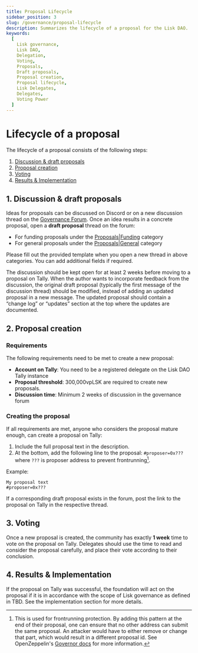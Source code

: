 ```yaml
---
title: Proposal Lifecycle
sidebar_position: 3
slug: /governance/proposal-lifecycle
description: Summarizes the lifecycle of a proposal for the Lisk DAO.
keywords:
  [
    Lisk governance,
    Lisk DAO,
    Delegation,
    Voting,
    Proposals,
    Draft proposals,
    Proposal creation,
    Proposal lifecycle,
    Lisk Delegates,
    Delegates,
    Voting Power
  ]
---
```


# Lifecycle of a proposal

The lifecycle of a proposal consists of the following steps:

1. [Discussion & draft proposals](#1-discussion--draft-proposals)
2. [Proposal creation](#2-proposal-creation)
3. [Voting](#3-voting)
4. [Results & Implementation](#4-results--implementation)

## 1. Discussion & draft proposals
Ideas for proposals can be discussed on Discord or on a new discussion thread on the [Governance Forum](https://forum.lisk.com).
Once an idea results in a concrete proposal, open a **draft proposal** thread on the forum:

- For funding proposals under the [Proposals|Funding](https://forum.lisk.com/c/proposals/funding) category 
- For general proposals under the [Proposals|General](https://forum.lisk.com/c/proposals/general) category 

Please fill out the provided template when you open a new thread in above categories.
You can add additional fields if required.

The discussion should be kept open for at least 2 weeks before moving to a proposal on Tally.
When the author wants to incorporate feedback from the discussion, the original draft proposal (typically the first message of the discussion thread) should be modified, instead of adding an updated proposal in a new message. The updated proposal should contain a “change log” or “updates” section at the top where the updates are documented.

## 2. Proposal creation

### Requirements

The following requirements need to be met to create a new proposal:

- **Account on Tally**: You need to be a registered delegate on the Lisk DAO Tally instance
- **Proposal threshold**: 300,000vpLSK are required to create new proposals. 
- **Discussion time**: Minimum 2 weeks of discussion in the governance forum

### Creating the proposal
If all requirements are met, anyone who considers the proposal mature enough, can create a proposal on Tally:

1. Include the full proposal text in the description. 
2. At the bottom, add the following line to the proposal:
`#proposer=0x???` where `???` is proposer address to prevent frontrunning[^1].

Example:
```
My proposal text
#proposer=0x???
```

If a corresponding draft proposal exists in the forum, post the link to the proposal on Tally in the respective thread.

[^1]: This is used for frontrunning protection.
By adding this pattern at the end of their proposal, one can ensure that no other address can submit the same proposal.
An attacker would have to either remove or change that part, which would result in a different proposal id.
See OpenZeppelin's [Governor docs](https://docs.openzeppelin.com/contracts/4.x/api/governance) for more information.

## 3. Voting
Once a new proposal is created, the community has exactly **1 week** time to vote on the proposal on Tally.
Delegates should use the time to read and consider the proposal carefully, and place their vote according to their conclusion.

## 4. Results & Implementation
If the proposal on Tally was successful, the foundation will act on the proposal if it is in accordance with the scope of Lisk governance as defined in TBD. See the implementation section for more details.

